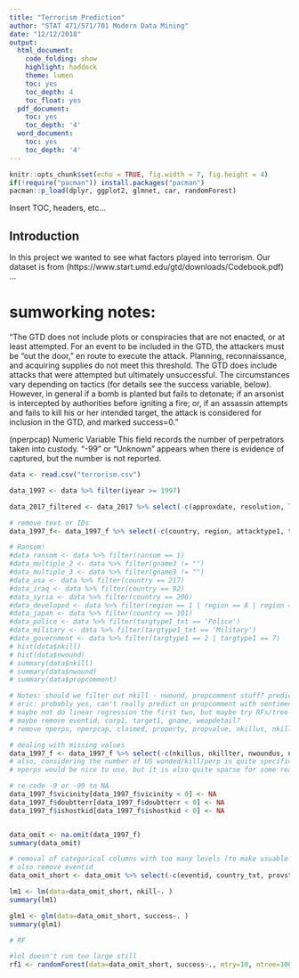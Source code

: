 ```yaml
---
title: "Terrorism Prediction"
author: "STAT 471/571/701 Modern Data Mining"
date: "12/12/2018"
output:
  html_document:
    code_folding: show
    highlight: haddock
    theme: lumen
    toc: yes
    toc_depth: 4
    toc_float: yes
  pdf_document:
    toc: yes
    toc_depth: '4'
  word_document:
    toc: yes
    toc_depth: '4'
---
```


```r
knitr::opts_chunk$set(echo = TRUE, fig.width = 7, fig.height = 4)
if(!require("pacman")) install.packages("pacman")
pacman::p_load(dplyr, ggplot2, glmnet, car, randomForest)
```

Insert TOC, headers, etc...


## Introduction

In this project we wanted to see what factors played into terrorism. Our dataset is from (https://www.start.umd.edu/gtd/downloads/Codebook.pdf) ... 

# sumworking notes:

"The GTD does not include plots or conspiracies that are not enacted, or at least attempted. For
an event to be included in the GTD, the attackers must be “out the door,” en route to execute
the attack. Planning, reconnaissance, and acquiring supplies do not meet this threshold.
The GTD does include attacks that were attempted but ultimately unsuccessful. The
circumstances vary depending on tactics (for details see the success variable, below). However,
in general if a bomb is planted but fails to detonate; if an arsonist is intercepted by authorities
before igniting a fire; or, if an assassin attempts and fails to kill his or her intended target, the
attack is considered for inclusion in the GTD, and marked success=0."

(nperpcap)
Numeric Variable
This field records the number of perpetrators taken into custody. “-99” or
“Unknown” appears when there is evidence of captured, but the number is not
reported.

```r
data <- read.csv("terrorism.csv")
```

```r
data_1997 <- data %>% filter(iyear >= 1997)
```


```r
data_2017_filtered <- data_2017 %>% select(-c(approxdate, resolution, location, summary, alternative, alternative_txt, attacktype2, attacktype2_txt, attacktype3, attacktype3_txt, targtype2, targtype2_txt, targsubtype2, targsubtype2_txt, corp2, target2, natlty2, natlty2_txt, targtype3, targtype3_txt, targsubtype3, targsubtype3_txt, corp3, target3, natlty3, natlty3_txt, gsubname, gname2, gsubname2, gname3, gsubname3, motive, guncertain2, guncertain3, claim2, claimmode2, claimmode2_txt, claim3, claimmode3, claimmode3_txt, compclaim, weaptype1, weapsubtype1, weaptype2, weaptype2_txt, weapsubtype2, weapsubtype2_txt, weaptype3, weaptype3_txt, weapsubtype3, weapsubtype3_txt, weaptype4, weaptype4_txt, weapsubtype4, weapsubtype4_txt, nhostkid, nhostkidus, nhours, ndays, divert, kidhijcountry, ransom, ransomamt, ransomamtus, ransompaid, ransompaidus, ransomnote, hostkidoutcome, hostkidoutcome_txt, nreleased, addnotes, scite1, scite2, scite3, dbsource, INT_LOG, INT_IDEO, INT_MISC, INT_ANY, related)) 

# remove text or IDs
data_1997_f<- data_1997_f %>% select(-c(country, region, attacktype1, targtype1, targsubtype1, natlty1, claimmode, propextent, propcomment))
```



```r
# Ransom!
#data_ransom <- data %>% filter(ransom == 1)
#data_multiple_2 <- data %>% filter(gname3 != "")
#data_multiple_3 <- data %>% filter(gname3 != "")
#data_usa <- data %>% filter(country == 217)
#data_iraq <- data %>% filter(country == 92)
#data_syria <- data %>% filter(country == 200)
#data_developed <- data %>% filter(region == 1 | region == 8 | region == 4)
#data_japan <- data %>% filter(country == 101)
#data_police <- data %>% filter(targtype1_txt == 'Police')
#data_military <- data %>% filter(targtype1_txt == 'Military')
#data_government <- data %>% filter(targtype1 == 2 | targtype1 == 7)
# hist(data$nkill)
# hist(data$nwound)
# summary(data$nkill)
# summary(data$nwound)
# summary(data$propcomment)

# Notes: should we filter out nkill - nwound, propcomment stuff? predict on these?
# eric: probably yes, can't really predict on propcomment with sentiment analysis. other two are pretty heavily skewed
# maybe not do linear regression the first two, but maybe try RFs/tree for those two?
# maybe remove eventid, corp1, target1, gname, weapdetail?
# remove nperps, nperpcap, claimed, property, propvalue, nkillus, nkillter, nwoundus, nwoundte due to high number of observations missing?
```



```r

# dealing with missing values
data_1997_f <- data_1997_f %>% select(-c(nkillus, nkillter, nwoundus, nwoundte, nperps, nperpcap, claimed, claimmode_txt, property, propvalue, weapdetail)) # remove predictors with large number of NAs (looking at summary())
# also, considering the number of US wonded/kill/perp is quite specific, it makes sense that many incident do not report this. same logic for claimed, property,and propvalue.
# nperps would be nice to use, but it is also quite sparse for some reason, we can mention that in the write up.

# re-code -9 or -99 to NA
data_1997_f$vicinity[data_1997_f$vicinity < 0] <- NA
data_1997_f$doubtterr[data_1997_f$doubtterr < 0] <- NA
data_1997_f$ishostkid[data_1997_f$ishostkid < 0] <- NA


data_omit <- na.omit(data_1997_f)
summary(data_omit)
```


```r
# removal of categorical columns with too many levels (to make usuable for linear regression and RF due to 53 categorical level limit for RFs)
# also remove eventid
data_omit_short <- data_omit %>% select(-c(eventid, country_txt, provstate, city, corp1, target1, gname, targsubtype1_txt, natlty1_txt))

lm1 <- lm(data=data_omit_short, nkill~. )
summary(lm1)

glm1 <- glm(data=data_omit_short, success~. )
summary(glm1)
```



```r
# RF

#lol doesn't run too large still
rf1 <- randomForest(data=data_omit_short, success~., mtry=10, ntree=100)
```
